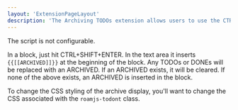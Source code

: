 ```yaml
---
layout: 'ExtensionPageLayout'
description: 'The Archiving TODOs extension allows users to use the CTRL+SHIFT+ENTER keyboard shortcut to archive a TODO.'
---
```


The script is not configurable.

In a block, just hit CTRL+SHIFT+ENTER. In the text area it inserts `{{[[ARCHIVED]]}}` at the beginning of the block. Any TODOs or DONEs will be replaced with an ARCHIVED. If an ARCHIVED exists, it will be cleared. If none of the above exists, an ARCHIVED is inserted in the block.

To change the CSS styling of the archive display, you'll want to change the CSS associated with the `roamjs-todont` class.
